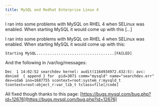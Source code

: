 ```yaml
---
title: MySQL and Redhat Enterprise Linux 4
---
```

<p>I ran into some problems with MySQL on RHEL 4 when SELinux was enabled. When starting MySQL it would come up with this [&hellip;]</p>


<!--truncate-->
I ran into some problems with MySQL on RHEL 4 when SELinux was enabled. When starting MySQL it would come up with this:  

```
Starting MySQL...................................[FAILED]
```
And the following in /var/log/messages:  

```
Dec  1 14:02:52 searchdev kernel: audit(1164934972.432:5): avc:  denied  { append } for  pid=3071 comm="mysqld" name="searchdev.err" dev=sda6 ino=1687755 scontext=root:system_r:mysqld_t tcontext=root:object_r:var_lib_t tclass=file[/code]  
```

All fixed though thanks to this page: [https://bugs.mysql.com/bug.php?id=12676](https://bugs.mysql.com/bug.php?id=12676)
